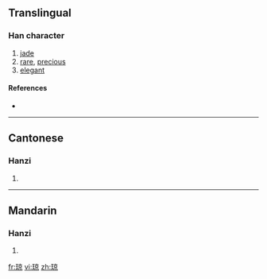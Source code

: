 {{also|瓊}}
==Translingual==

===Han character===
{{Han char|rn=96|rad=玉|as=08|sn=12|four=|canj=一土卜口火 (MGYRF)}}

# [[jade]]
# [[rare]], [[precious]]
# [[elegant]]

====References====
* {{Han ref|kx=0736.081|hdz=21123.020|uh=743C|ud=29756}}

----

==Cantonese==

===Hanzi===
{{yue-hanzi|jyut=|y=king4|tra=瓊}}

# {{defn|Cantonese|sort=玉08}}

----

==Mandarin==

===Hanzi===
{{cmn-hanzi|tra=瓊|pin=[[qióng]] ([[qiong2]])|wg=ch'iung<sup>2</sup>}}

# {{defn|Mandarin|sort=玉08}}

[[fr:琼]]
[[vi:琼]]
[[zh:琼]]